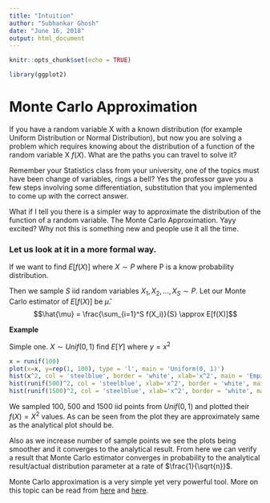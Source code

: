 ```yaml
---
title: "Intuition"
author: "Subhankar Ghosh"
date: "June 16, 2018"
output: html_document
---
```


```r
knitr::opts_chunk$set(echo = TRUE)
```

```r
library(ggplot2)
```


# Monte Carlo Approximation

If you have a random variable X with a known distribution (for example Uniform Distribution or Normal Distribution), but now you are solving a problem which requires knowing about the distribution of a function of the random variable X $f(X)$. What are the paths you can travel to solve it?

Remember your Statistics class from your university, one of the topics must have been change of variables, rings a bell? Yes the professor gave you a few steps involving some differentiation, substitution that you implemented to come up with the correct answer. 

What if I tell you there is a simpler way to approximate the distribution of the function of a random variable. The Monte Carlo Approximation. Yayy excited? Why not this is something new and people use it all the time.

### Let us look at it in a more formal way.

If we want to find $E[f(X)]$ where $X \sim P$ where P is a know probability distribution.

Then we sample $S$ iid random variables $X_1, X_2, ..., X_S \sim P$. Let our Monte Carlo estimator of $E[f(X)]$ be $\hat{\mu}.$
$$\hat{\mu} = \frac{\sum_{i=1}^S f(X_i)}{S} \approx E[f(X)]$$

**Example**

Simple one. $X \sim Unif(0, 1)$ find $E[Y]$ where $y = x^2$

```r
x = runif(100)
plot(x=x, y=rep(1, 100), type = 'l', main = 'Uniform(0, 1)')
hist(x^2, col = 'steelblue', border = 'white', xlab='x^2', main = 'Empirical distribution of x^2, 100 sample points', breaks = 50)
hist(runif(500)^2, col = 'steelblue', xlab='x^2', border = 'white', main = 'Empirical distribution of x^2, 500 sample points', breaks = 50)
hist(runif(1500)^2, col = 'steelblue', xlab='x^2', border = 'white', main = 'Empirical distribution of x^2, 1500 sample points', breaks = 50)
```

We sampled 100, 500 and 1500 iid points from $Unif(0, 1)$ and plotted their $f(X) = X^2$ values. As can be seen from the plot they are approximately same as the analytical plot should be. 

Also as we increase number of sample points we see the plots being smoother and it converges to the analytical result. From here we can verify a result that Monte Carlo estimator converges in probability to the analytical result/actual distribution parameter at a rate of $\frac{1}{\sqrt{n}}$.

Monte Carlo approximation is a very simple yet very powerful tool. More on this topic can be read from [here](https://theclevermachine.wordpress.com/2012/09/22/monte-carlo-approximations/) and [here](https://www.youtube.com/watch?v=7TybpwBlcMk).
